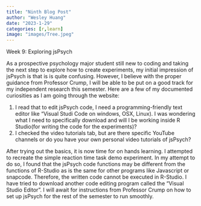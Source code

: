 ```yaml
---
title: "Ninth Blog Post"
author: "Wesley Huang"
date: "2023-1-29"
categories: [r,learn]
image: "images/Tree.jpeg"
---
```


Week 9: Exploring jsPsych

As a prospective psychology major student still new to coding and taking the next step to explore how to create experiments, my initial impression of jsPsych is that is is quite confusing. However, I believe with the proper guidance from Professor Crump, I will be able to be put on a good track for my independent research this semester. Here are a few of my documented curiosities as I am going through the website:

1.  I read that to edit jsPsych code, I need a programming-friendly text editor like "Visual Studi Code on windows, OSX, Linux). I was wondering what I need to specifically download and will I be working inside R Studio(for writing the code for the experiments)?
2.  I checked the video tutorials tab, but are there specific YouTube channels or do you have your own personal video tutorials of jsPsych?

After trying out the basics, it is now time for on hands learning. I attempted to recreate the simple reaction time task demo experiment. In my attempt to do so, I found that the jsPsych code functions may be different from the functions of R-Studio as is the same for other programs like Javascript or snapcode. Therefore, the written code cannot be executed in R-Studio. I have tried to download another code editing program called the "Visual Studio Editor". I will await for instructions from Professor Crump on how to set up jsPsych for the rest of the semester to run smoothly.
